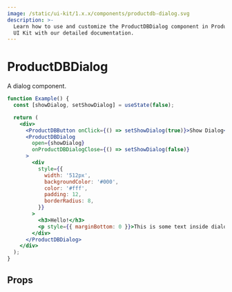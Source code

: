 ```yaml
---
image: /static/ui-kit/1.x.x/components/productdb-dialog.svg
description: >-
  Learn how to use and customize the ProductDBDialog component in ProductDB's React Native
  UI Kit with our detailed documentation.
---
```


# ProductDBDialog

A dialog component.

```jsx
function Example() {
  const [showDialog, setShowDialog] = useState(false);

  return (
    <div>
      <ProductDBButton onClick={() => setShowDialog(true)}>Show Dialog</ProductDBButton>
      <ProductDBDialog
        open={showDialog}
        onProductDBDialogClose={() => setShowDialog(false)}
      >
        <div
          style={{
            width: '512px',
            backgroundColor: '#000',
            color: '#fff',
            padding: 12,
            borderRadius: 8,
          }}
        >
          <h3>Hello!</h3>
          <p style={{ marginBottom: 0 }}>This is some text inside dialog!</p>
        </div>
      </ProductDBDialog>
    </div>
  );
}
```

## Props

<PropsTable of="productdb-dialog" />

<head>
  <title>React Native UI Kit ProductDBDialog</title>
</head>
